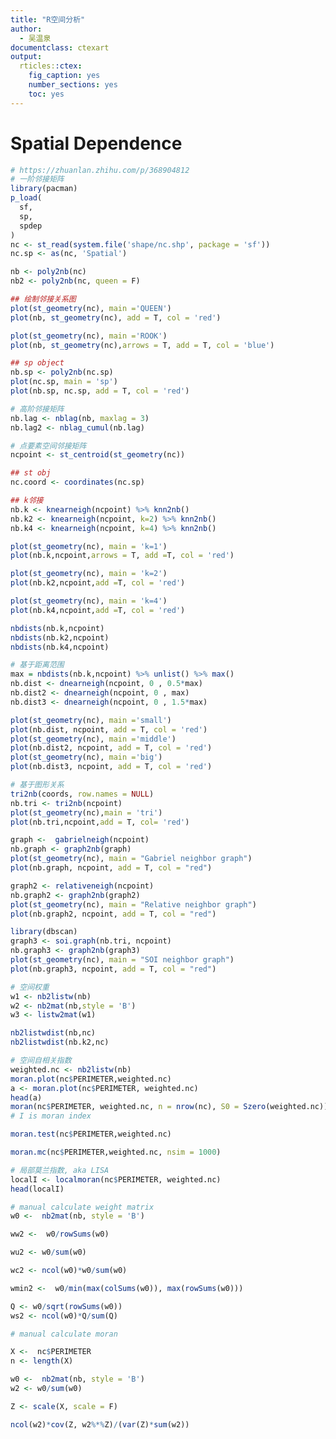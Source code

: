 ```yaml
---
title: "R空间分析"
author:
  - 吴温泉
documentclass: ctexart
output:
  rticles::ctex:
    fig_caption: yes
    number_sections: yes
    toc: yes
---
```

# Spatial Dependence
```r
# https://zhuanlan.zhihu.com/p/368904812
# 一阶邻接矩阵
library(pacman)
p_load(
  sf,
  sp,
  spdep
)
nc <- st_read(system.file('shape/nc.shp', package = 'sf'))
nc.sp <- as(nc, 'Spatial')

nb <- poly2nb(nc)
nb2 <- poly2nb(nc, queen = F)

## 绘制邻接关系图
plot(st_geometry(nc), main ='QUEEN')
plot(nb, st_geometry(nc), add = T, col = 'red')

plot(st_geometry(nc), main ='ROOK')
plot(nb, st_geometry(nc),arrows = T, add = T, col = 'blue')

## sp object
nb.sp <- poly2nb(nc.sp)
plot(nc.sp, main = 'sp')
plot(nb.sp, nc.sp, add = T, col = 'red')

# 高阶邻接矩阵
nb.lag <- nblag(nb, maxlag = 3)
nb.lag2 <- nblag_cumul(nb.lag)

# 点要素空间邻接矩阵
ncpoint <- st_centroid(st_geometry(nc))

## st obj
nc.coord <- coordinates(nc.sp)

## k邻接
nb.k <- knearneigh(ncpoint) %>% knn2nb()
nb.k2 <- knearneigh(ncpoint, k=2) %>% knn2nb()
nb.k4 <- knearneigh(ncpoint, k=4) %>% knn2nb()

plot(st_geometry(nc), main = 'k=1')
plot(nb.k,ncpoint,arrows = T, add =T, col = 'red')

plot(st_geometry(nc), main = 'k=2')
plot(nb.k2,ncpoint,add =T, col = 'red')

plot(st_geometry(nc), main = 'k=4')
plot(nb.k4,ncpoint,add =T, col = 'red')

nbdists(nb.k,ncpoint)
nbdists(nb.k2,ncpoint)
nbdists(nb.k4,ncpoint)

# 基于距离范围
max = nbdists(nb.k,ncpoint) %>% unlist() %>% max()
nb.dist <- dnearneigh(ncpoint, 0 , 0.5*max)
nb.dist2 <- dnearneigh(ncpoint, 0 , max)
nb.dist3 <- dnearneigh(ncpoint, 0 , 1.5*max)

plot(st_geometry(nc), main ='small')
plot(nb.dist, ncpoint, add = T, col = 'red')
plot(st_geometry(nc), main ='middle')
plot(nb.dist2, ncpoint, add = T, col = 'red')
plot(st_geometry(nc), main ='big')
plot(nb.dist3, ncpoint, add = T, col = 'red')

# 基于图形关系
tri2nb(coords, row.names = NULL)
nb.tri <- tri2nb(ncpoint)
plot(st_geometry(nc),main = 'tri')
plot(nb.tri,ncpoint,add = T, col= 'red')

graph <-  gabrielneigh(ncpoint)
nb.graph <- graph2nb(graph)
plot(st_geometry(nc), main = "Gabriel neighbor graph")
plot(nb.graph, ncpoint, add = T, col = "red")

graph2 <- relativeneigh(ncpoint)
nb.graph2 <- graph2nb(graph2)
plot(st_geometry(nc), main = "Relative neighbor graph")
plot(nb.graph2, ncpoint, add = T, col = "red")

library(dbscan)
graph3 <- soi.graph(nb.tri, ncpoint)
nb.graph3 <- graph2nb(graph3)
plot(st_geometry(nc), main = "SOI neighbor graph")
plot(nb.graph3, ncpoint, add = T, col = "red")

# 空间权重
w1 <- nb2listw(nb)
w2 <- nb2mat(nb,style = 'B')
w3 <- listw2mat(w1)

nb2listwdist(nb,nc)
nb2listwdist(nb.k2,nc)

# 空间自相关指数
weighted.nc <- nb2listw(nb)
moran.plot(nc$PERIMETER,weighted.nc)
a <- moran.plot(nc$PERIMETER, weighted.nc)
head(a)
moran(nc$PERIMETER, weighted.nc, n = nrow(nc), S0 = Szero(weighted.nc))
# I is moran index

moran.test(nc$PERIMETER,weighted.nc)

moran.mc(nc$PERIMETER,weighted.nc, nsim = 1000)

# 局部莫兰指数, aka LISA
localI <- localmoran(nc$PERIMETER, weighted.nc)
head(localI)

# manual calculate weight matrix
w0 <-  nb2mat(nb, style = 'B')

ww2 <-  w0/rowSums(w0)

wu2 <- w0/sum(w0)

wc2 <- ncol(w0)*w0/sum(w0)

wmin2 <-  w0/min(max(colSums(w0)), max(rowSums(w0)))

Q <- w0/sqrt(rowSums(w0))
ws2 <- ncol(w0)*Q/sum(Q)

# manual calculate moran

X <-  nc$PERIMETER
n <- length(X)

w0 <-  nb2mat(nb, style = 'B')
w2 <- w0/sum(w0)

Z <- scale(X, scale = F)

ncol(w2)*cov(Z, w2%*%Z)/(var(Z)*sum(w2))
```

